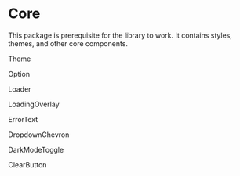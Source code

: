 # Core

This package is prerequisite for the library to work. It contains styles, themes, and other core components.

Theme

Option

Loader

LoadingOverlay

ErrorText

DropdownChevron

DarkModeToggle

ClearButton
